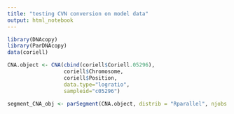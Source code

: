```yaml
---
title: "testing CVN conversion on model data"
output: html_notebook
---
```


```r
library(DNAcopy)
library(ParDNAcopy)
data(coriell)
```

```r
CNA.object <- CNA(cbind(coriell$Coriell.05296),
                  coriell$Chromosome,
                  coriell$Position,
                  data.type="logratio",
                  sampleid="c05296")
```

```r
segment_CNA_obj <- parSegment(CNA.object, distrib = "Rparallel", njobs = 23, out = "skinny", verbose = 1)
```

